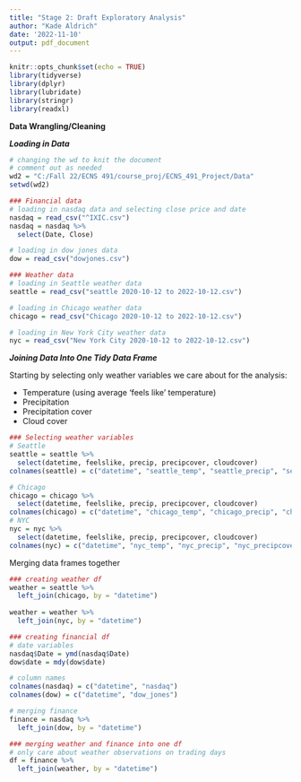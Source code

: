 ```yaml
---
title: "Stage 2: Draft Exploratory Analysis"
author: "Kade Aldrich"
date: '2022-11-10'
output: pdf_document
---
```


```r
knitr::opts_chunk$set(echo = TRUE)
library(tidyverse)
library(dplyr)
library(lubridate)
library(stringr)
library(readxl)
```

**Data Wrangling/Cleaning**

***Loading in Data***

```r
# changing the wd to knit the document
# comment out as needed
wd2 = "C:/Fall 22/ECNS 491/course_proj/ECNS_491_Project/Data"
setwd(wd2)

### Financial data
# loading in nasdaq data and selecting close price and date
nasdaq = read_csv("^IXIC.csv")
nasdaq = nasdaq %>%
  select(Date, Close)

# loading in dow jones data
dow = read_csv("dowjones.csv")

### Weather data
# loading in Seattle weather data
seattle = read_csv("seattle 2020-10-12 to 2022-10-12.csv")

# loading in Chicago weather data
chicago = read_csv("Chicago 2020-10-12 to 2022-10-12.csv")

# loading in New York City weather data
nyc = read_csv("New York City 2020-10-12 to 2022-10-12.csv")
```

***Joining Data Into One Tidy Data Frame***

Starting by selecting only weather variables we care about for the analysis:

-   Temperature (using average 'feels like' temperature)
-   Precipitation
-   Precipitation cover
-   Cloud cover

```r
### Selecting weather variables
# Seattle
seattle = seattle %>%
  select(datetime, feelslike, precip, precipcover, cloudcover)
colnames(seattle) = c("datetime", "seattle_temp", "seattle_precip", "seattle_precipcover", "seattle_cloudcover")

# Chicago
chicago = chicago %>%
  select(datetime, feelslike, precip, precipcover, cloudcover)
colnames(chicago) = c("datetime", "chicago_temp", "chicago_precip", "chicago_precipcover", "chicago_cloudcover")
# NYC
nyc = nyc %>%
  select(datetime, feelslike, precip, precipcover, cloudcover)
colnames(nyc) = c("datetime", "nyc_temp", "nyc_precip", "nyc_precipcover", "nyc_cloudcover")
```

Merging data frames together
```r
### creating weather df
weather = seattle %>% 
  left_join(chicago, by = "datetime")
  
weather = weather %>%
  left_join(nyc, by = "datetime")

### creating financial df
# date variables
nasdaq$Date = ymd(nasdaq$Date)
dow$date = mdy(dow$date)

# column names
colnames(nasdaq) = c("datetime", "nasdaq")
colnames(dow) = c("datetime", "dow_jones")

# merging finance
finance = nasdaq %>%
  left_join(dow, by = "datetime")

### merging weather and finance into one df
# only care about weather observations on trading days
df = finance %>%
  left_join(weather, by = "datetime")
```

